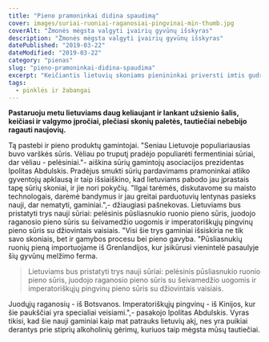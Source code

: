 ```yaml
---
title: "Pieno pramoninkai didina spaudimą"
cover: images/suriai-ruoniai-raganosiai-pingvinai-min-thumb.jpg
coverAlt: "Žmonės mėgsta valgyti įvairių gyvūnų išskyras"
description: "Žmonės mėgsta valgyti įvairių gyvūnų išskyras"
datePublished: "2019-03-22"
dateModified: "2019-03-22"
category: "pienas" 
slug: "pieno-pramoninkai-didina-spaudima"
excerpt: "Keičiantis lietuvių skoniams pienininkai priversti imtis gudrybių."
tags:
  - pinklės ir žabangai
---
```


**Pastaruoju metu lietuviams daug keliaujant ir lankant užsienio šalis, keičiasi ir valgymo įpročiai, plečiasi skonių paletės, tautiečiai nebebijo ragauti naujovių.**

Tą pastebi ir pieno produktų gamintojai. "Seniau Lietuvoje populiariausias buvo varškės sūris. Vėliau po truputį pradėjo populiarėti fermentiniai sūriai, dar vėliau - pelėsiniai."- aiškina sūrių gamintojų asociacijos prezidentas Ipolitas Abdulskis. Pradėjus smukti sūrių pardavimams pramoninkai atliko gyventojų apklausą ir taip išsiaiškino, kad lietuviams pabodo jau įprastais tapę sūrių skoniai, ir jie nori pokyčių. "Ilgai tarėmės, diskutavome su maisto technologais, darėmė bandymus ir jau greitai parduotuvių lentynas pasieks nauji, dar nematyti, gaminiai.",- džiaugiasi pašnekovas. Lietuviams bus pristatyti trys nauji sūriai: pelėsinis pūsliasnukio ruonio pieno sūris, juodojo raganosio pieno sūris su šeivamedžio uogomis ir imperatoriškųjų pingvinų pieno sūris su džiovintais vaisiais. "Visi šie trys gaminiai išsiskiria ne tik savo skoniais, bet ir gamybos procesu bei pieno gavyba. "Pūsliasnukių ruonių pieną importuojame iš Grenlandijos, kur įsikūrusi vienintelė pasaulyje šių gyvūnų melžimo ferma.

> Lietuviams bus pristatyti trys nauji sūriai: pelėsinis pūsliasnukio ruonio pieno sūris, juodojo raganosio pieno sūris su šeivamedžio uogomis ir imperatoriškųjų pingvinų pieno sūris su džiovintais vaisiais.

Juodųjų raganosių - iš Botsvanos. Imperatoriškųjų pingvinų - iš Kinijos, kur šie paukščiai yra specialiai veisiami.",- pasakojo Ipolitas Abdulskis. Vyras tikisi, kad šie nauji gaminiai kaip mat patrauks lietuvių akį, nes yra puikiai derantys prie stiprių alkoholinių gėrimų, kuriuos taip mėgsta mūsų tautiečiai.
